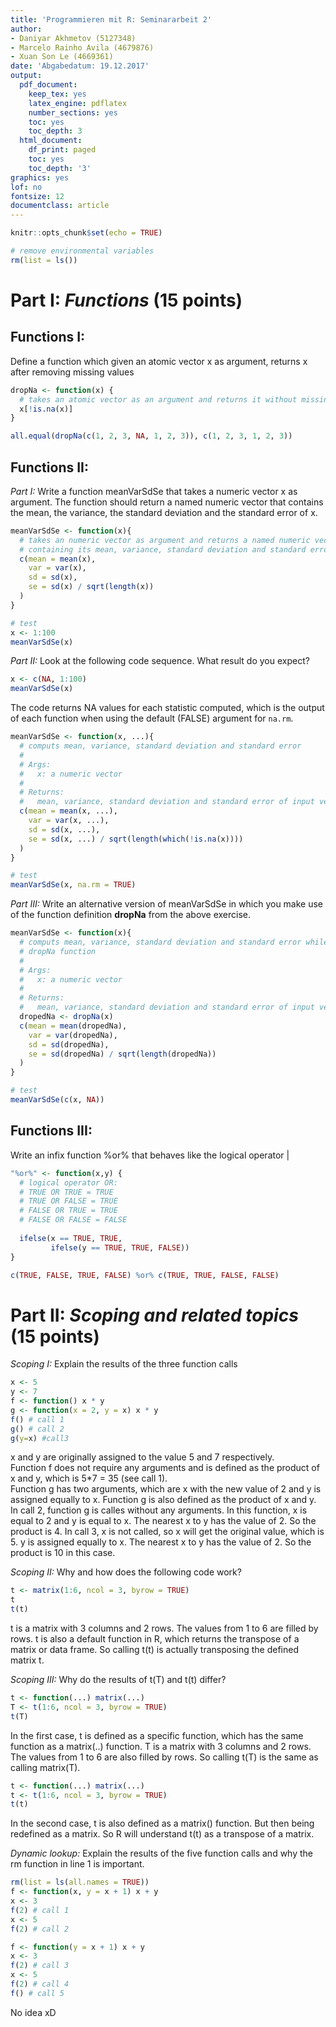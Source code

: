 ```yaml
---
title: 'Programmieren mit R: Seminararbeit 2'
author:
- Daniyar Akhmetov (5127348)
- Marcelo Rainho Avila (4679876)
- Xuan Son Le (4669361)
date: 'Abgabedatum: 19.12.2017'
output:
  pdf_document:
    keep_tex: yes
    latex_engine: pdflatex
    number_sections: yes
    toc: yes
    toc_depth: 3
  html_document:
    df_print: paged
    toc: yes
    toc_depth: '3'
graphics: yes
lof: no
fontsize: 12
documentclass: article
---
```

\newpage
```r
knitr::opts_chunk$set(echo = TRUE)

# remove environmental variables
rm(list = ls())
```

# Part I: *Functions* (15 points)

## Functions I:
Define  a  function  which  given  an  atomic  vector x as  argument,
returns x after  removing  missing values

```r
dropNa <- function(x) {
  # takes an atomic vector as an argument and returns it without missing values
  x[!is.na(x)]
}
```

```r
all.equal(dropNa(c(1, 2, 3, NA, 1, 2, 3)), c(1, 2, 3, 1, 2, 3))
```

## Functions II:

*Part I:* Write a function meanVarSdSe that takes a numeric vector x as argument. The function should return a named numeric vector that contains the mean, the variance, the standard deviation and the standard error of x. 
```r
meanVarSdSe <- function(x){
  # takes an numeric vector as argument and returns a named numeric vector 
  # containing its mean, variance, standard deviation and standard error 
  c(mean = mean(x),
    var = var(x),
    sd = sd(x),
    se = sd(x) / sqrt(length(x))
  )
}

# test
x <- 1:100
meanVarSdSe(x)
``` 

\vspace{1cm} <!-- add 1 cm vertical space -->

*Part II:*  Look at the following code sequence. What result do you expect?

```r
x <- c(NA, 1:100)
meanVarSdSe(x)
```

The code returns NA values for each statistic computed, which is the output
of each function when using the default (FALSE) argument for `na.rm`.


```r
meanVarSdSe <- function(x, ...){
  # computs mean, variance, standard deviation and standard error
  #
  # Args:
  #   x: a numeric vector
  #
  # Returns:
  #   mean, variance, standard deviation and standard error of input vector
  c(mean = mean(x, ...),
    var = var(x, ...),
    sd = sd(x, ...),
    se = sd(x, ...) / sqrt(length(which(!is.na(x))))
  )
}

# test
meanVarSdSe(x, na.rm = TRUE)
```

\vspace{1cm} <!-- add 1 cm vertical space -->

*Part III:* Write an alternative version of meanVarSdSe in which you make use of the function definition **dropNa** from the above exercise.  

```r
meanVarSdSe <- function(x){
  # computs mean, variance, standard deviation and standard error while using 
  # dropNa function
  #
  # Args:
  #   x: a numeric vector
  #
  # Returns:
  #   mean, variance, standard deviation and standard error of input vector
  dropedNa <- dropNa(x)
  c(mean = mean(dropedNa),
    var = var(dropedNa),
    sd = sd(dropedNa),
    se = sd(dropedNa) / sqrt(length(dropedNa))
  )
}

# test
meanVarSdSe(c(x, NA))
```


## Functions III: 

Write an infix function %or% that behaves like the logical operator |

```r
"%or%" <- function(x,y) {
  # logical operator OR:
  # TRUE OR TRUE = TRUE
  # TRUE OR FALSE = TRUE
  # FALSE OR TRUE = TRUE
  # FALSE OR FALSE = FALSE
  
  ifelse(x == TRUE, TRUE,
         ifelse(y == TRUE, TRUE, FALSE))
}

c(TRUE, FALSE, TRUE, FALSE) %or% c(TRUE, TRUE, FALSE, FALSE)
```


# Part II: *Scoping and related topics * (15 points)

*Scoping I:* Explain the results of the three function calls

```r
x <- 5
y <- 7
f <- function() x * y
g <- function(x = 2, y = x) x * y
f() # call 1
g() # call 2
g(y=x) #call3
```

x and y are originally assigned to the value 5 and 7 respectively.  
Function f does not require any arguments and is defined as the product of x and y, which is 5*7 = 35 (see call 1).  
Function g has two arguments, which are x with the new value of 2 and y is assigned equally to x. Function g is also defined as the product of x and y.
In call 2, function g is calles without any arguments. In this function, x is equal to 2 and y is equal to x. The nearest x to y has the value of 2. So the product is 4.
In call 3, x is not called, so x will get the original value, which is 5. y is assigned equally to x. The nearest x to y has the value of 2. So the product is 10 in this case.

*Scoping II:* Why and how does the following code work?

```r
t <- matrix(1:6, ncol = 3, byrow = TRUE) 
t
t(t)
```

t is a matrix with 3 columns and 2 rows. The values from 1 to 6 are filled by rows. t is also a default function in R, which returns the transpose of a matrix or data frame. So calling t(t) is actually transposing the defined matrix t.

*Scoping III:* Why do the results of t(T) and t(t) differ?

```r
t <- function(...) matrix(...)
T <- t(1:6, ncol = 3, byrow = TRUE)
t(T)
```

In the first case, t is defined as a specific function, which has the same function as a matrix(..) function. T is a matrix with 3 columns and 2 rows. The values from 1 to 6 are also filled by rows. So calling t(T) is the same as calling matrix(T).  

```r
t <- function(...) matrix(...)
t <- t(1:6, ncol = 3, byrow = TRUE) 
t(t)
```

In the second case, t is also defined as a matrix() function. But then being redefined as a matrix. So R will understand t(t) as a transpose of a matrix. 


*Dynamic lookup:* Explain the results of the five function calls and why the rm function in line 1 is important.

```r
rm(list = ls(all.names = TRUE))
f <- function(x, y = x + 1) x + y 
x <- 3
f(2) # call 1
x <- 5
f(2) # call 2

f <- function(y = x + 1) x + y 
x <- 3
f(2) # call 3
x <- 5
f(2) # call 4 
f() # call 5
```

No idea xD  